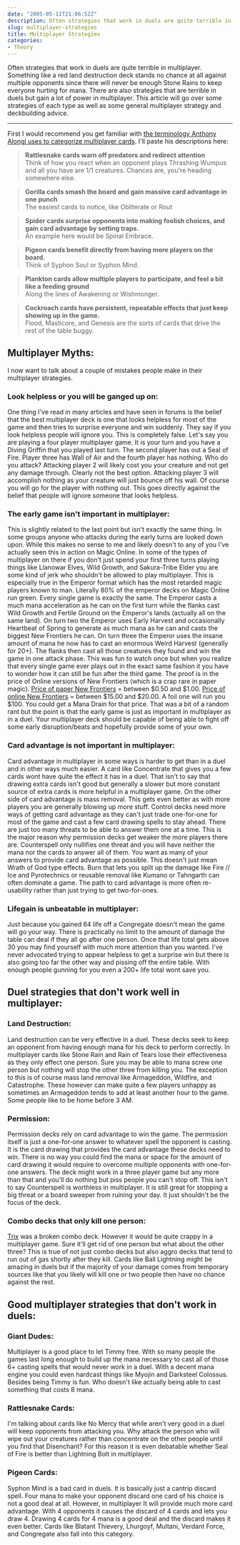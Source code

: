 ```yaml
---
date: "2005-05-11T21:06:52Z"
description: Often strategies that work in duels are quite terrible in multiplayer. This article will go over some strategies of each type as well as some general multiplayer strategy and deckbuilding advice.
slug: multiplayer-strategies
title: Multiplayer Strategies
categories:
- Theory
---
```


Often strategies that work in duels are quite terrible in multiplayer.  Something like a red land destruction deck stands no chance at all against multiple opponents since there will never be enough <Card card="Stone Rain">Stone Rains</Card> to keep everyone hurting for mana.  There are also strategies that are terrible in duels but gain a lot of power in multiplayer. This article will go over some strategies of each type as well as some general multiplayer strategy and deckbuilding advice.
<hr class="more"/>


First I would recommend you get familiar with [the terminology Anthony Alongi uses to categorize multiplayer cards](http://www.wizards.com/default.asp?x=mtgcom/daily/aa90).  I'll paste his descriptions here:


> **Rattlesnake cards warn off predators and redirect attention**  
> Think of how you react when an opponent plays <Card>Thrashing Wumpus</Card> and all you have are 1/1 creatures. Chances are, you're heading somewhere else.

> **Gorilla cards smash the board and gain massive card advantage in one punch**  
> The easiest cards to notice, like <Card>Obliterate</Card> or <Card>Rout</Card>


> **Spider cards surprise opponents into making foolish choices, and gain card advantage by setting traps.**  
> An example here would be <Card>Spinal Embrace</Card>.


> **Pigeon cards benefit directly from having more players on the board.**  
> Think of <Card>Syphon Soul</Card> or <Card>Syphon Mind</Card>.


> **Plankton cards allow multiple players to participate, and feel a bit like a feeding ground**  
> Along the lines of <Card>Awakening</Card> or <Card>Wishmonger</Card>.


> **Cockroach cards have persistent, repeatable effects that just keep showing up in the game.**  
> <Card>Flood</Card>, <Card>Masticore</Card>, and <Card>Genesis</Card> are the sorts of cards that drive the rest of the table buggy.


## Multiplayer Myths:

I now want to talk about a couple of mistakes people make in their multiplayer strategies.

### Look helpless or you will be ganged up on:

One thing I've read in many articles and have seen in forums is the belief that the best multiplayer deck is one that looks helpless for most of the game and then tries to surprise everyone and win suddenly.  They say if you look helpless people will ignore you.  This is completely false.  Let's say you are playing a four player multiplayer game.  It is your turn and you have a <Card>Diving Griffin</Card> that you played last turn.  The second player has out a <Card>Seal of Fire</Card>.  Player three has <Card>Wall of Air</Card> and the fourth player has nothing.  Who do you attack?  Attacking player 2 will likely cost you your creature and not get any damage through.  Clearly not the best option.  Attacking player 3 will accomplish nothing as your creature will just bounce off his wall.  Of course you will go for the player with nothing out.  This goes directly against the belief that people will ignore someone that looks helpless.



### The early game isn't important in multiplayer:


This is slightly related to the last point but isn't exactly the same thing.  In some groups anyone who attacks during the early turns are looked down upon.  While this makes no sense to me and likely doesn't to any of you I've actually seen this in action on Magic Online.  In some of the types of multiplayer on there if you don't just spend your first three turns playing things like <Card>Llanowar Elves</Card>, <Card>Wild Growth</Card>, and <Card>Sakura-Tribe Elder</Card> you are some kind of jerk who shouldn't be allowed to play multiplayer.  This is especially true in the Emperor format which has the most retarded magic players known to man.  Literally 80% of the emperor decks on Magic Online run green.  Every single game is exactly the same.  The Emperor casts a much mana acceleration as he can on the first turn while the flanks cast <Card>Wild Growth</Card> and <Card>Fertile Ground</Card> on the Emperor's lands (actually all on the same land).  On turn two the Emperor uses <Card>Early Harvest</Card> and occasionally <Card>Heartbeat of Spring</Card> to generate as much mana as he can and casts the biggest <Card>New Frontiers</Card> he can.  On turn three the Emperor uses the insane amount of mana he now has to cast an enormous <Card>Weird Harvest</Card> (generally for 20+).  The flanks then cast all those creatures they found and win the game in one attack phase.  This was fun to watch once but when you realize that every single game ever plays out in the exact same fashion it you have to wonder how it can still be fun after the third game.  The proof is in the price of Online versions of <Card>New Frontiers</Card> (which is a crap rare in paper magic).  [Price of paper New Frontiers](http://www.cardshark.com/magic/card_detail.asp?card_id=17405) = between $0.50 and $1.00.  [Price of online New Frontiers](http://www.cardshark.com/mtgo/card_detail.asp?card_id=17405) = between $15.00 and $20.00.  A foil one will run you $100.  You could get a <Card>Mana Drain</Card> for that price.  That was a bit of a random rant but the point is that the early game is just as important in multiplayer as in a duel.  Your multiplayer deck should be capable of being able to fight off some early disruption/beats and hopefully provide some of your own.



### Card advantage is not important in multiplayer:


Card advantage in multiplayer in some ways is harder to get than in a duel and in other ways much easier.  A card like <Card>Concentrate</Card> that gives you a few cards wont have quite the effect it has in a duel.  That isn't to say that drawing extra cards isn't good but generally a slower but more constant source of extra cards is more helpful in a multiplayer game.  On the other side of card advantage is mass removal.  This gets even better as with more players you are generally blowing up more stuff.  Control decks need more ways of getting card advantage as they can't just trade one-for-one for most of the game and cast a few card drawing spells to stay ahead.  There are just too many threats to be able to answer them one at a time.  This is the major reason why permission decks get weaker the more players there are.  <Card>Counterspell</Card> only nullifies one threat and you will have neither the mana nor the cards to answer all of them.  You want as many of your answers to provide card advantage as possible.  This doesn't just mean <Card>Wrath of God</Card> type effects.  Burn that lets you split up the damage like <Card>Fire // Ice</Card> and <Card>Pyrotechnics</Card> or reusable removal like <Card card="Kumano, Master Yamabushi">Kumano</Card> or <Card card="Tahngarth, Talruum Hero">Tahngarth</Card> can often dominate a game.  The path to card advantage is more often re-usability rather than just trying to get two-for-ones.



### Lifegain is unbeatable in multiplayer:


Just because you gained 64 life off a <Card>Congregate</Card> doesn't mean the game will go your way.  There is practically no limit to the amount of damage the table can deal if they all go after one person.  Once that life total gets above 30 you may find yourself with much more attention than you wanted.  I've never advocated trying to appear helpless to get a surprise win but there is also going too far the other way and pissing off the entire table.  With enough people gunning for you even a 200+ life total wont save you.



## Duel strategies that don't work well in multiplayer:





### Land Destruction:


Land destruction can be very effective in a duel.  These decks seek to keep an opponent from having enough mana for his deck to perform correctly.  In multiplayer cards like <Card>Stone Rain</Card> and <Card>Rain of Tears</Card> lose their effectiveness as they only effect one person.  Sure you may be able to mana screw one person but nothing will stop the other three from killing you.  The exception to this is of course mass land removal like <Card>Armageddon</Card>, <Card>Wildfire</Card>, and <Card>Catastrophe</Card>.  These however can make quite a few players unhappy as sometimes an <Card>Armageddon</Card> tends to add at least another hour to the game.  Some people like to be home before 3 AM.



### Permission:


Permission decks rely on card advantage to win the game.  The permission itself is just a one-for-one answer to whatever spell the opponent is casting.  It is the card drawing that provides the card advantage these decks need to win.  There is no way you could find the mana or space for the amount of card drawing it would require to overcome multiple opponents with one-for-one answers.  The deck might work in a three player game but any more than that and you'll do nothing but piss people you can't stop off.  This isn't to say <Card>Counterspell</Card> is worthless in multiplayer.  It is still great for stopping a big threat or a board sweeper from ruining your day.  It just shouldn't be the focus of the deck.



### Combo decks that only kill one person:


[Trix](http://www.germagic.de/nda/deck.php?id=548) was a broken combo deck.  However it would be quite crappy in a multiplayer game.  Sure it'll get rid of one person but what about the other three? This is true of not just combo decks but also aggro decks that tend to run out of gas shortly after they kill.  Cards like <Card>Ball Lightning</Card> might be amazing in duels but if the majority of your damage comes from temporary sources like that you likely will kill one or two people then have no chance against the rest.



## Good multiplayer strategies that don't work in duels:


### Giant Dudes:


Multiplayer is a good place to let Timmy free.  With so many people the games last long enough to build up the mana necessary to cast all of those 6+ casting spells that would never work in a duel.  With a decent mana engine you could even hardcast things like Myojin and <Card>Darksteel Colossus</Card>.  Besides being Timmy is fun.  Who doesn't like actually being able to cast something that costs 8 mana.



### Rattlesnake Cards:


I'm talking about cards like <Card>No Mercy</Card> that while aren't very good in a duel will keep opponents from attacking you.  Why attack the person who will wipe out your creatures rather than concentrate on the other people until you find that <Card>Disenchant</Card>?  For this reason it is even debatable whether <Card>Seal of Fire</Card> is better than <Card>Lightning Bolt</Card> in multiplayer.



### Pigeon Cards:


<Card>Syphon Mind</Card> is a bad card in duels.  It is basically just a cantrip discard spell.  Four mana to make your opponent discard one card of his choice is not a good deal at all.  However, in multiplayer It will provide much more card advantage.  With 4 opponents it causes the discard of 4 cards and lets you draw 4.  Drawing 4 cards for 4 mana is a good deal and the discard makes it even better.  Cards like <Card>Blatant Thievery</Card>, <Card>Lhurgoyf</Card>, <Card card="Multani, Maro-Sorcerer">Multani</Card>, <Card>Verdant Force</Card>, and <Card>Congregate</Card> also fall into this category.

